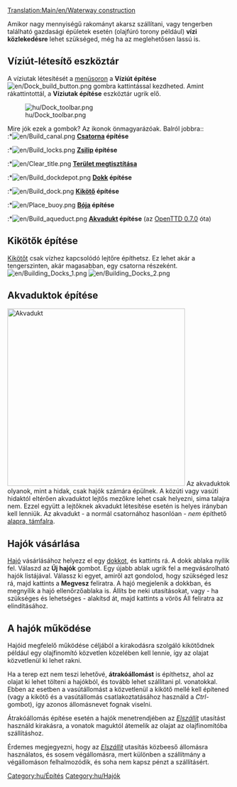 [[Translation:Main/en/Waterway construction]]{{en/-}}{{hu/Tartalomjegyzék}}

Amikor nagy mennyiségű rakományt akarsz szállítani, vagy tengerben található gazdasági épületek esetén (olajfúró torony például) '''vízi közlekedésre''' lehet szükséged, még ha az meglehetősen lassú is.
==Víziút-létesítő eszköztár==

A víziutak létesítését a [[Main/hu/Felhasználói felület/Hu#A menüsor|menüsoron]] a '''Víziút építése '''[[File:en/Dock build button.png]] gombra kattintással kezdheted. Amint rákattintottál, a '''Víziutak építése''' eszköztár ugrik elő.

[[File:hu/Dock toolbar.png|center|none|frame]]

Mire jók ezek a gombok? Az ikonok önmagyarázóak. Balról jobbra::<br>
:*[[File:en/Build canal.png]] '''[[Main/hu/Kikötők|Csatorna]] építése'''
:*[[File:en/Build locks.png]] '''[[Main/hu/Kikötők|Zsilip]] építése'''
:*[[File:en/Clear title.png]] '''[[Main/hu/Tájrendezés|Terület megtisztítása]]'''
:*[[File:en/Build dockdepot.png]] '''[[Main/hu/Járműtelepek|Dokk]] építése'''
:*[[File:en/Build dock.png]] '''[[Main/hu/Kikötők|Kikötő]] építése'''
:*[[File:en/Place buoy.png]] '''[[Main/hu/Kikötők|Bója]] építése'''
:*[[File:en/Build aqueduct.png]] '''[[Main/en/Víziutak létesítése/Hu#Akvaduktok építése|Akvadukt]] építése''' (az [[Main/hu/OpenTTD 0.7.0|OpenTTD 0.7.0]] óta)

==Kikötők építése==
[[Main/hu/Kikötők|Kikötőt]] csak vízhez kapcsolódó lejtőre építhetsz. Ez lehet akár a tengerszinten, akár magasabban, egy csatorna részeként. [[File:en/Building Docks 1.png|left]] [[File:en/Building Docks 2.png]]

==Akvaduktok építése==
[[File:en/Aqueduct.png|thumb|400px|Akvadukt]]
Az akvaduktok olyanok, mint a hidak, csak hajók számára épülnek. A közúti vagy vasúti hidaktól eltérően akvaduktot lejtős mezőkre lehet csak helyezni, sima talajra nem. Ezzel együtt a lejtőknek akvadukt létesítése esetén is helyes irányban kell lenniük. Az akvadukt - a normál csatornához hasonlóan - ''nem'' építhető [[Main/en/Tájrendezés/Hu#Autoslope|alapra, támfalra]].<br style="clear:both;">

==Hajók vásárlása==
[[Main/hu/Hajók|Hajó]] vásárlásához helyezz el egy [[Main/hu/Járműtelepek|dokkot]], és kattints rá. A dokk ablaka nyílik fel. Válaszd az '''Új hajók''' gombot. Egy újabb ablak ugrik fel a megvásárolható hajók listájával.  Válassz ki egyet, amiről azt gondolod, hogy szükséged lesz rá, majd kattints a '''Megvesz''' feliratra. A hajó megjelenik a dokkban, és megnyílik a hajó ellenőrzőablaka is. Állíts be neki utasításokat, vagy - ha szükséges és lehetséges - alakítsd át, majd kattints a vörös Áll feliratra az elindításához.

==A hajók működése==
Hajóid megfelelő működése céljából a kirakodásra szolgáló kikötődnek például egy olajfinomító közvetlen közelében kell lennie, így az olajat közvetlenül ki lehet rakni.

Ha a terep ezt nem teszi lehetővé, '''átrakóállomást''' is építhetsz, ahol az olajat ki lehet tölteni a hajókból, és tovább lehet szállítani pl. vonatokkal. Ebben az esetben a vasútállomást a közvetlenül a kikötő mellé kell építened (vagy a kikötő és a vasútállomás csatlakoztatásához  használd a ''Ctrl''-gombot), így azonos állomásnevet fognak viselni.

Átrakóállomás építése esetén a hajók menetrendjében az ''[[Main/en/Utasítások/Hu#Elszállít|Elszállít]]'' utasítást használd kirakásra, a vonatok maguktól átemelik az olajat az olajfinomítóba szállításhoz.

Érdemes megjegyezni, hogy az ''[[Main/en/Utasítások/Hu#Elszállít|Elszállít]]'' utasítás közbeeső állomásra használatos, és sosem végállomásra, mert különben a szállítmány a végállomáson felhalmozódik, és soha nem kapsz pénzt a szállításért.
[[Category:hu/Építés]]
[[Category:hu/Hajók]]